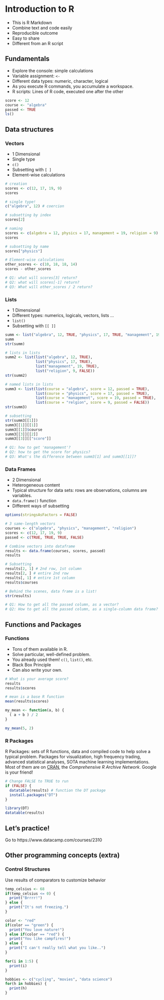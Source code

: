 # Introduction to R

- This is R Markdown
- Combine text and code easily
- Reproducible outcome
- Easy to share
- Different from an R script

## Fundamentals

- Explore the console: simple calculations
- Variable assignment: `<-`
- Different data types: numeric, character, logical
- As you execute R commands, you accumulate a workspace.
- R scripts: Lines of R code, executed one after the other

```r
score <- 12
course <- "algebra"
passed <- TRUE
ls()
```

## Data structures

### Vectors

- 1 Dimensional
- Single type
- `c()`
- Subsetting with `[ ]`
- Element-wise calculations

```r
# creation
scores <- c(12, 17, 19, 9)
scores

# single type!
c("algebra", 12) # coercion

# subsetting by index
scores[2]

# naming
scores <- c(algebra = 12, physics = 17, management = 19, religion = 9)
scores

# subsetting by name
scores["physics"]

# Element-wise calculations
other_scores <- c(10, 18, 18, 14)
scores - other_scores

# Q1: what will scores[3] return?
# Q2: what will scores[-1] return?
# Q3: What will other_scores / 2 return?
```

### Lists

- 1 Dimensional
- Different types: numerics, logicals, vectors, lists ...
- `list()`
- Subsetting with `[[ ]]`

```r
summ <- list("algebra", 12, TRUE, "physics", 17, TRUE, "management", 19, TRUE, "religion", 9, FALSE)
summ
str(summ)

# lists in lists
summ2 <- list(list("algebra", 12, TRUE), 
              list("physics", 17, TRUE), 
              list("management", 19, TRUE), 
              list("religion", 9, FALSE))
str(summ2)

# named lists in lists
summ3 <- list(list(course = "algebra", score = 12, passed = TRUE),
              list(course = "physics", score = 17, passed = TRUE),
              list(course = "management", score = 19, passed = TRUE),
              list(course = "relgion", score = 9, passed = FALSE))
str(summ3)

# subsetting
str(summ3[[1]])
summ3[[1]][[1]]
summ3[[1]]$course
summ3[[3]][[2]]
summ3[[3]][["score"]]

# Q1: how to get 'management'?
# Q2: how to get the score for physics?
# Q3: What's the difference between summ3[1] and summ3[[1]]?
```

### Data Frames

- 2 Dimensional
- Heterogeneous content
- Typical structure for data sets: rows are observations, columns are variables.
- `data.frame()` function
- Different ways of subsetting

```r
options(stringsAsFactors = FALSE)

# 3 same-length vectors
courses <- c("algebra", "physics", "management", "religion")
scores <- c(12, 17, 19, 9)
passed <- c(TRUE, TRUE, TRUE, FALSE)

# Combine vectors into dataframe
results <- data.frame(courses, scores, passed)
results

# Subsetting
results[2, 1] # 2nd row, 1st column
results[2, ] # entire 2nd row
results[, 1] # entire 1st column
results$courses

# Behind the scenes, data frame is a list!
str(results)

# Q1: How to get all the passed column, as a vector?
# Q2: How to get all the passed column, as a single-column data frame?
```

## Functions and Packages

### Functions

- Tons of them available in R.
- Solve particular, well-defined problem.
- You already used them! `c()`, `list()`, etc.
- Black Box Principle
- Can also write your own.
    
```r
# What is your average score?
results
results$scores

# mean is a base R function
mean(results$scores)

my_mean <- function(a, b) {
  ( a + b ) / 2
}

my_mean(5, 2)
```

### R Packages

R Packages: sets of R functions, data and compiled code to help solve a typical problem. Packages for visualization, high frequency trading, advanced statistical analyses, SOTA machine learning implementations. Most of them are on [CRAN](http://cran.r-project.org/), the _Comprehensive R Archive Network_. Google is your friend!

```r
# Change FALSE to TRUE to run
if (FALSE) {
  datatable(results) # function the DT package
  install.packages("DT")
}

library(DT)
datatable(results)
```

## Let's practice!

Go to https://www.datacamp.com/courses/2310

## Other programming concepts (extra)

### Control Structures

Use results of comparators to customize behavior

```r
temp_celsius <- 68
if(temp_celsius <= 0) {
  print("Brrrr!")
} else {
  print("It's not freezing.")
}

color <- "red"
if(color == "green") {
  print("You love nature!")
} else if(color == "red") {
  print("You like campfires!")
} else {
  print("I can't really tell what you like..")
}

for(i in 1:5) {
  print(i)
}

hobbies <- c("cycling", "movies", "data science")
for(h in hobbies) {
  print(h)
}
```


